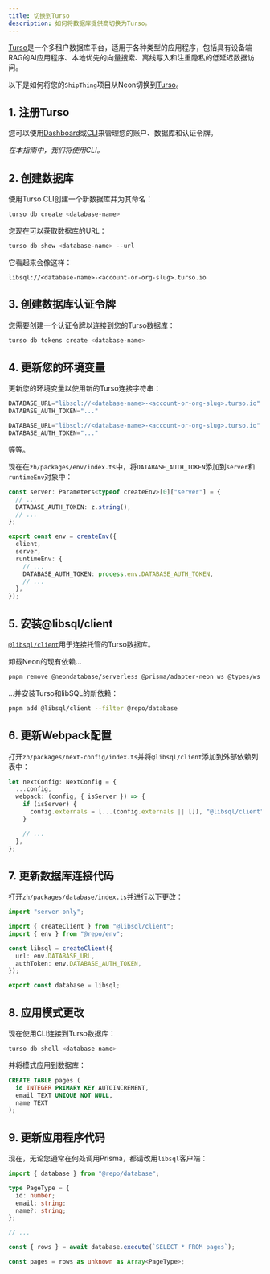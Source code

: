 ```yaml
---
title: 切换到Turso
description: 如何将数据库提供商切换为Turso。
---
```


[Turso](https://turso.tech)是一个多租户数据库平台，适用于各种类型的应用程序，包括具有设备端RAG的AI应用程序、本地优先的向量搜索、离线写入和注重隐私的低延迟数据访问。

以下是如何将您的`ShipThing`项目从Neon切换到[Turso](https://turso.tech)。

## 1. 注册Turso

您可以使用[Dashboard](https://app.turso.tech)或[CLI](https://docs.turso.tech/cli)来管理您的账户、数据库和认证令牌。

_在本指南中，我们将使用CLI。_

## 2. 创建数据库

使用Turso CLI创建一个新数据库并为其命名：

```sh Terminal
turso db create <database-name>
```

您现在可以获取数据库的URL：

```sh Terminal
turso db show <database-name> --url
```

它看起来会像这样：

```
libsql://<database-name>-<account-or-org-slug>.turso.io
```

## 3. 创建数据库认证令牌

您需要创建一个认证令牌以连接到您的Turso数据库：

```sh Terminal
turso db tokens create <database-name>
```

## 4. 更新您的环境变量

更新您的环境变量以使用新的Turso连接字符串：

```js apps/database/.env
DATABASE_URL="libsql://<database-name>-<account-or-org-slug>.turso.io"
DATABASE_AUTH_TOKEN="..."
```

```js apps/app/.env.local
DATABASE_URL="libsql://<database-name>-<account-or-org-slug>.turso.io"
DATABASE_AUTH_TOKEN="..."
```

等等。

现在在`zh/packages/env/index.ts`中，将`DATABASE_AUTH_TOKEN`添加到`server`和`runtimeEnv`对象中：

```ts {3,12}
const server: Parameters<typeof createEnv>[0]["server"] = {
  // ...
  DATABASE_AUTH_TOKEN: z.string(),
  // ...
};

export const env = createEnv({
  client,
  server,
  runtimeEnv: {
    // ...
    DATABASE_AUTH_TOKEN: process.env.DATABASE_AUTH_TOKEN,
    // ...
  },
});
```

## 5. 安装@libsql/client

[`@libsql/client`](https://www.npmjs.com/@libsql/client)用于连接托管的Turso数据库。

卸载Neon的现有依赖...

```sh Terminal
pnpm remove @neondatabase/serverless @prisma/adapter-neon ws @types/ws --filter @repo/database
```

...并安装Turso和libSQL的新依赖：

```sh Terminal
pnpm add @libsql/client --filter @repo/database
```

## 6. 更新Webpack配置

打开`zh/packages/next-config/index.ts`并将`@libsql/client`添加到外部依赖列表中：

```ts zh/packages/next-config/index.ts {5}
let nextConfig: NextConfig = {
  ...config,
  webpack: (config, { isServer }) => {
    if (isServer) {
      config.externals = [...(config.externals || []), "@libsql/client"];
    }

    // ...
  },
};
```

## 7. 更新数据库连接代码

打开`zh/packages/database/index.ts`并进行以下更改：

```ts zh/packages/database/index.ts
import "server-only";

import { createClient } from "@libsql/client";
import { env } from "@repo/env";

const libsql = createClient({
  url: env.DATABASE_URL,
  authToken: env.DATABASE_AUTH_TOKEN,
});

export const database = libsql;
```

## 8. 应用模式更改

现在使用CLI连接到Turso数据库：

```sh Terminal
turso db shell <database-name>
```

并将模式应用到数据库：

```sql
CREATE TABLE pages (
  id INTEGER PRIMARY KEY AUTOINCREMENT,
  email TEXT UNIQUE NOT NULL,
  name TEXT
);
```

## 9. 更新应用程序代码

现在，无论您通常在何处调用Prisma，都请改用`libsql`客户端：

```ts packages/app/app/(authenticated)/page.tsx
import { database } from "@repo/database";

type PageType = {
  id: number;
  email: string;
  name?: string;
};

// ...

const { rows } = await database.execute(`SELECT * FROM pages`);

const pages = rows as unknown as Array<PageType>;
```